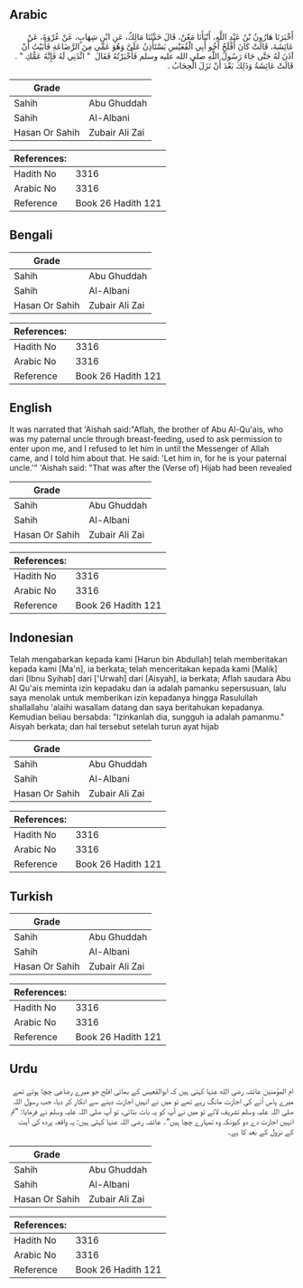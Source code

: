 ## Arabic


<div dir="rtl" lang="ar" style={{fontSize:'larger',backgroundColor:'#f8f9fa',padding:20}}>
أَخْبَرَنَا هَارُونُ بْنُ عَبْدِ اللَّهِ، أَنْبَأَنَا مَعْنٌ، قَالَ حَدَّثَنَا مَالِكٌ، عَنِ ابْنِ شِهَابٍ، عَنْ عُرْوَةَ، عَنْ عَائِشَةَ، قَالَتْ كَانَ أَفْلَحُ أَخُو أَبِي الْقُعَيْسِ يَسْتَأْذِنُ عَلَىَّ وَهُوَ عَمِّي مِنَ الرَّضَاعَةِ فَأَبَيْتُ أَنْ آذَنَ لَهُ حَتَّى جَاءَ رَسُولُ اللَّهِ صلى الله عليه وسلم فَأَخْبَرْتُهُ فَقَالَ ‏ "‏ ائْذَنِي لَهُ فَإِنَّهُ عَمُّكِ ‏"‏ ‏.‏ قَالَتْ عَائِشَةُ وَذَلِكَ بَعْدَ أَنْ نَزَلَ الْحِجَابُ ‏.‏
</div>
<div style={{backgroundColor:'#f8f9fa',padding:20, marginBottom: 10}}><table> <thead> <tr> <th>Grade</th> <th></th> </tr> </thead> <tbody> <tr><td>Sahih</td><td>Abu Ghuddah</td></tr><tr><td>Sahih</td><td>Al-Albani</td></tr><tr><td>Hasan Or Sahih</td><td>Zubair Ali Zai</td></tr></tbody></table><table> <thead> <tr> <th>References:</th> <th></th> </tr> </thead> <tbody><tr><td>Hadith No</td><td>3316</td></tr><tr><td>Arabic No</td><td>3316</td></tr><tr><td>Reference</td><td>Book 26 Hadith 121</td></tr></tbody></table></div>

## Bengali


<div dir="ltr" lang="bn" style={{fontSize:'larger',backgroundColor:'#f8f9fa',padding:20}}>

</div>
<div style={{backgroundColor:'#f8f9fa',padding:20, marginBottom: 10}}><table> <thead> <tr> <th>Grade</th> <th></th> </tr> </thead> <tbody> <tr><td>Sahih</td><td>Abu Ghuddah</td></tr><tr><td>Sahih</td><td>Al-Albani</td></tr><tr><td>Hasan Or Sahih</td><td>Zubair Ali Zai</td></tr></tbody></table><table> <thead> <tr> <th>References:</th> <th></th> </tr> </thead> <tbody><tr><td>Hadith No</td><td>3316</td></tr><tr><td>Arabic No</td><td>3316</td></tr><tr><td>Reference</td><td>Book 26 Hadith 121</td></tr></tbody></table></div>

## English


<div dir="ltr" lang="en" style={{fontSize:'larger',backgroundColor:'#f8f9fa',padding:20}}>
It was narrated that 'Aishah said:"Aflah, the brother of Abu Al-Qu'ais, who was my paternal uncle through breast-feeding, used to ask permission to enter upon me, and I refused to let him in until the Messenger of Allah came, and I told him about that. He said: 'Let him in, for he is your paternal uncle.'" 'Aishah said: "That was after the (Verse of) Hijab had been revealed
</div>
<div style={{backgroundColor:'#f8f9fa',padding:20, marginBottom: 10}}><table> <thead> <tr> <th>Grade</th> <th></th> </tr> </thead> <tbody> <tr><td>Sahih</td><td>Abu Ghuddah</td></tr><tr><td>Sahih</td><td>Al-Albani</td></tr><tr><td>Hasan Or Sahih</td><td>Zubair Ali Zai</td></tr></tbody></table><table> <thead> <tr> <th>References:</th> <th></th> </tr> </thead> <tbody><tr><td>Hadith No</td><td>3316</td></tr><tr><td>Arabic No</td><td>3316</td></tr><tr><td>Reference</td><td>Book 26 Hadith 121</td></tr></tbody></table></div>

## Indonesian


<div dir="ltr" lang="id" style={{fontSize:'larger',backgroundColor:'#f8f9fa',padding:20}}>
Telah mengabarkan kepada kami [Harun bin Abdullah] telah memberitakan kepada kami [Ma'n], ia berkata; telah menceritakan kepada kami [Malik] dari [Ibnu Syihab] dari ['Urwah] dari [Aisyah], ia berkata; Aflah saudara Abu Al Qu'ais meminta izin kepadaku dan ia adalah pamanku sepersusuan, lalu saya menolak untuk memberikan izin kepadanya hingga Rasulullah shallallahu 'alaihi wasallam datang dan saya beritahukan kepadanya. Kemudian beliau bersabda: "Izinkanlah dia, sungguh ia adalah pamanmu." Aisyah berkata; dan hal tersebut setelah turun ayat hijab
</div>
<div style={{backgroundColor:'#f8f9fa',padding:20, marginBottom: 10}}><table> <thead> <tr> <th>Grade</th> <th></th> </tr> </thead> <tbody> <tr><td>Sahih</td><td>Abu Ghuddah</td></tr><tr><td>Sahih</td><td>Al-Albani</td></tr><tr><td>Hasan Or Sahih</td><td>Zubair Ali Zai</td></tr></tbody></table><table> <thead> <tr> <th>References:</th> <th></th> </tr> </thead> <tbody><tr><td>Hadith No</td><td>3316</td></tr><tr><td>Arabic No</td><td>3316</td></tr><tr><td>Reference</td><td>Book 26 Hadith 121</td></tr></tbody></table></div>

## Turkish


<div dir="ltr" lang="tr" style={{fontSize:'larger',backgroundColor:'#f8f9fa',padding:20}}>

</div>
<div style={{backgroundColor:'#f8f9fa',padding:20, marginBottom: 10}}><table> <thead> <tr> <th>Grade</th> <th></th> </tr> </thead> <tbody> <tr><td>Sahih</td><td>Abu Ghuddah</td></tr><tr><td>Sahih</td><td>Al-Albani</td></tr><tr><td>Hasan Or Sahih</td><td>Zubair Ali Zai</td></tr></tbody></table><table> <thead> <tr> <th>References:</th> <th></th> </tr> </thead> <tbody><tr><td>Hadith No</td><td>3316</td></tr><tr><td>Arabic No</td><td>3316</td></tr><tr><td>Reference</td><td>Book 26 Hadith 121</td></tr></tbody></table></div>

## Urdu


<div dir="rtl" lang="ur" style={{fontSize:'larger',backgroundColor:'#f8f9fa',padding:20}}>
ام المؤمنین عائشہ رضی الله عنہا کہتی ہیں کہ ابوالقعیس کے بھائی افلح جو میرے رضاعی چچا ہوتے تھے میرے پاس آنے کی اجازت مانگ رہے تھے تو میں نے انہیں اجازت دینے سے انکار کر دیا، جب رسول اللہ صلی اللہ علیہ وسلم تشریف لائے تو میں نے آپ کو یہ بات بتائی، تو آپ صلی اللہ علیہ وسلم نے فرمایا: ”تم انہیں اجازت دے دو کیونکہ وہ تمہارے چچا ہیں“۔ عائشہ رضی اللہ عنہا کہتی ہیں: یہ واقعہ پردہ کی آیت کے نزول کے بعد کا ہے۔
</div>
<div style={{backgroundColor:'#f8f9fa',padding:20, marginBottom: 10}}><table> <thead> <tr> <th>Grade</th> <th></th> </tr> </thead> <tbody> <tr><td>Sahih</td><td>Abu Ghuddah</td></tr><tr><td>Sahih</td><td>Al-Albani</td></tr><tr><td>Hasan Or Sahih</td><td>Zubair Ali Zai</td></tr></tbody></table><table> <thead> <tr> <th>References:</th> <th></th> </tr> </thead> <tbody><tr><td>Hadith No</td><td>3316</td></tr><tr><td>Arabic No</td><td>3316</td></tr><tr><td>Reference</td><td>Book 26 Hadith 121</td></tr></tbody></table></div>